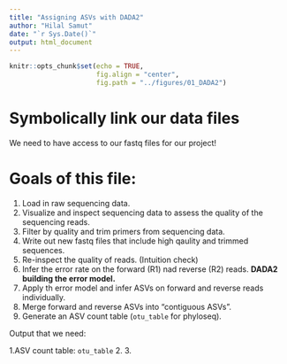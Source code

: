 ```yaml
---
title: "Assigning ASVs with DADA2"
author: "Hilal Samut"
date: "`r Sys.Date()`"
output: html_document
---
```


```r
knitr::opts_chunk$set(echo = TRUE,
                      fig.align = "center",
                      fig.path = "../figures/01_DADA2")
```


# Symbolically link our data files

We need to have access to our fastq files for our project!

# Goals of this file: 

1. Load in raw sequencing data.
2. Visualize and inspect sequencing data to assess the quality of the sequencing reads.
3. Filter by quality and trim primers from sequencing data.
4. Write out new fastq files that include high qaulity and trimmed sequences.
5. Re-inspect the quality of reads. (Intuition check)
6. Infer the error rate on the forward (R1) nad reverse (R2) reads.
**DADA2 building the error model.**
7. Apply th error model and infer ASVs on forward and reverse reads individually. 
8. Merge forward and reverse ASVs into "contiguous ASVs".
9. Generate an ASV count table (`otu_table` for phyloseq).

Output that we need:

1.ASV count table: `otu_table`
2. 
3. 
